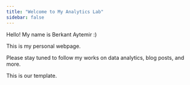 ---
title: "Welcome to My Analytics Lab"
sidebar: false 
---

Hello! My name is Berkant Aytemir :)

This is my personal webpage.

Please stay tuned to follow my works on data analytics, blog posts, and more.

This is our template.
